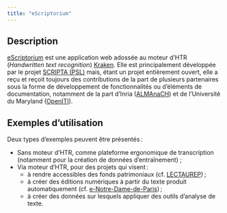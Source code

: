```yaml
---
title: "eScriptorium"
---
```


## Description

[eScriptorium](https://escriptorium.inria.fr/) est une application web adossée au moteur d'HTR (_Handwritten text recognition_) [Kraken](https://kraken.re/master/index.html).
Elle est principalement développée par le projet [SCRIPTA (PSL)](https://scripta.psl.eu) mais, étant un projet entièrement ouvert, elle a reçu et reçoit toujours des contributions de la part de plusieurs partenaires sous la forme de développement de fonctionnalités ou d'éléments de documentation, notamment de la part d'Inria ([ALMAnaCH](http://almanach.inria.fr/index-en.html)) et de l'Université du Maryland ([OpenITI](https://openiti.org/)).

## Exemples d'utilisation

Deux types d'exemples peuvent être présentés :

- Sans moteur d'HTR, comme plateforme ergonomique de transcription (notamment pour la création de données d'entraînement) ;
- Via moteur d'HTR, pour des projets qui visent :
    - à rendre accessibles des fonds patrimoniaux (cf. [LECTAUREP](https://lectaurep.hypotheses.org/)) ;
    - à créer des éditions numériques à partir du texte produit automatiquement (cf. [e-Notre-Dame-de-Paris](https://lamop.pantheonsorbonne.fr/e-ndp)) ;
    - à créer des données sur lesquels appliquer des outils d'analyse de texte.